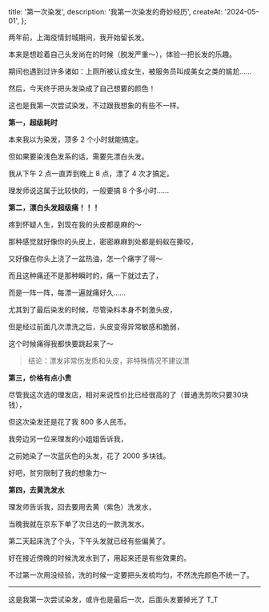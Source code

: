   title: '第一次染发',
  description: '我第一次染发的奇妙经历',
  createAt: '2024-05-01',
};

两年前，上海疫情封城期间，我开始留长发。

本来是想趁着自己头发尚在的时候（脱发严重～），体验一把长发的乐趣。

期间也遇到过许多诸如：上厕所被认成女生，被服务员叫成美女之类的尴尬……

然后，今天终于把头发染成了自己想要的颜色！

这也是我第一次尝试染发，不过跟我想象的有些不一样。 ​


<WrappedImage src={platinum.src} alt="最终效果" maxWidth="360px" />

**第一，超级耗时**

本来我以为染发，顶多 2 个小时就能搞定​。

但如果要染浅色发系的话，需要先漂白头发。

我从下午 2 点一直弄到晚上 8 点，漂了 4 次才搞定。

理发师说这属于比较快的，一般要搞 8 个多小时……

**第二，漂白头发超级痛！！！**

疼到怀疑人生，到现在我的头皮都是麻的～

那种感觉就好像你的头皮上，密密麻麻到处都是蚂蚁在撕咬，

又好像在你头上浇了一盆热油，怎一个痛字了得～

而且这种痛还不是那种瞬时的，痛一下就过去了，

而是一阵一阵，每漂一遍就痛好久……

尤其到了最后染发的时候，尽管染料本身不刺激头皮，

但是经过前面几次漂洗之后，头皮变得异常敏感和脆弱，

这个时候痛得我都快要跳起来了～

> 结论：漂发非常伤发质和头皮，非特殊情况不建议漂

**第三，价格有点小贵**

​尽管我这次选的理发店，相对来说性价比已经很高的了（普通洗剪吹只要30块钱），

但这次染发还是花了我 800 多人民币。

我旁边另一位来理发的小姐姐告诉我，

之前她染了一次蓝灰色的头发，花了 2000 多块钱。

好吧，贫穷限制了我的想象力～

**第四，去黄洗发水**

理发师告诉我，回去要用去黄（紫色）洗发水，

当晚我就在京东下单了次日达的一款洗发水。


<WrappedImage src={shampoo.src} alt="去黄原理" maxWidth="320px" />

第二天起床洗了个头，下午头发就已经有些偏黄了。

好在接近傍晚的时候洗发水到了，用起来还是有些效果的。

不过第一次用没经验，洗的时候一定要把头发梳均匀，不然洗完颜色不统一了。

---

这是我第一次尝试染发，或许也是最后一次，后面头发要掉光了 T_T
